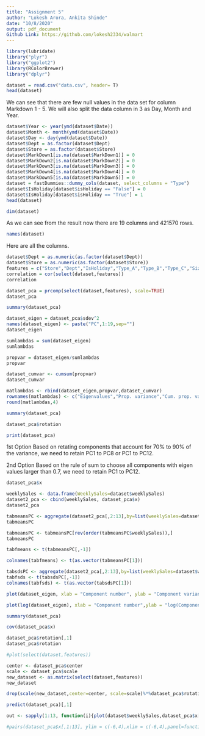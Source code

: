 ---
title: "Assignment 5"
author: "Lokesh Arora, Ankita Shinde"
date: "10/8/2020"
output: pdf_document
Github Link: https://github.com/lokesh2334/walmart
---
```{r}
library(lubridate)
library("plyr")
library("ggplot2")
library(RColorBrewer)
library("dplyr")
```

```{r}
dataset = read.csv("data.csv", header= T)
head(dataset)
```

We can see that there are few null values in the data set for column Markdown 1 - 5. We will also split the data column in 3 as Day, Month and Year.

```{r}
dataset$Year <- year(ymd(dataset$Date))
dataset$Month <- month(ymd(dataset$Date)) 
dataset$Day <- day(ymd(dataset$Date))
dataset$Dept = as.factor(dataset$Dept)
dataset$Store = as.factor(dataset$Store)
dataset$MarkDown1[is.na(dataset$MarkDown1)] = 0
dataset$MarkDown2[is.na(dataset$MarkDown2)] = 0
dataset$MarkDown3[is.na(dataset$MarkDown3)] = 0
dataset$MarkDown4[is.na(dataset$MarkDown4)] = 0
dataset$MarkDown5[is.na(dataset$MarkDown5)] = 0
dataset = fastDummies::dummy_cols(dataset, select_columns = "Type")
dataset$IsHoliday[dataset$isHoliday == "False"] = 0
dataset$IsHoliday[dataset$isHoliday == "True"] = 1
head(dataset)
```
```{r}
dim(dataset)
```

As we can see from the result now there are 19 columns and 421570 rows.

```{r}
names(dataset)
```

Here are all the columns.

```{r}
dataset$Dept = as.numeric(as.factor(dataset$Dept))
dataset$Store = as.numeric(as.factor(dataset$Store))
features = c("Store","Dept","IsHoliday","Type_A","Type_B","Type_C","Size","Temperature","Fuel_Price","MarkDown1","MarkDown2","MarkDown3","MarkDown4","MarkDown5","CPI","Unemployment","Year","Month","Day")
correlation = cor(select(dataset,features))
correlation
```
```{r}
dataset_pca = prcomp(select(dataset,features), scale=TRUE)
dataset_pca
```

```{r}
summary(dataset_pca)
```
```{r}
dataset_eigen = dataset_pca$sdev^2
names(dataset_eigen) <- paste("PC",1:19,sep="")
dataset_eigen

```
```{r}
sumlambdas = sum(dataset_eigen)
sumlambdas
```
```{r}
propvar = dataset_eigen/sumlambdas
propvar
```
```{r}
dataset_cumvar <- cumsum(propvar)
dataset_cumvar
```
```{r}
matlambdas <- rbind(dataset_eigen,propvar,dataset_cumvar)
rownames(matlambdas) <- c("Eigenvalues","Prop. variance","Cum. prop. variance")
round(matlambdas,4)
```
```{r}
summary(dataset_pca)
```
```{r}
dataset_pca$rotation
```
```{r}
print(dataset_pca)
```

1st Option
Based on retating components that account for 70% to 90% of the variance, we need to retain PC1 to PC8 or PC1 to PC12.

2nd Option
Based on the rule of sum to choose all components with eigen values larger than 0.7, we need to retain PC1 to PC12.


```{r}
dataset_pca$x
```
```{r}
weeklySales <- data.frame(WeeklySales=dataset$weeklySales)
dataset2_pca <- cbind(weeklySales, dataset_pca$x)
dataset2_pca
```
```{r}
tabmeansPC <- aggregate(dataset2_pca[,2:13],by=list(weeklySales=dataset$weeklySales),mean)
tabmeansPC
```
```{r}
tabmeansPC <- tabmeansPC[rev(order(tabmeansPC$weeklySales)),]
tabmeansPC
```
```{r message=TRUE, warning=TRUE}
tabfmeans <- t(tabmeansPC[,-1])
```

```{r}

colnames(tabfmeans) <- t(as.vector(tabmeansPC[1]))
```
```{r}
tabsdsPC <- aggregate(dataset2_pca[,2:13],by=list(weeklySales=dataset$weeklySales),sd)
tabfsds <- t(tabsdsPC[,-1])
colnames(tabfsds) <- t(as.vector(tabsdsPC[1]))
```
```{r}
plot(dataset_eigen, xlab = "Component number", ylab = "Component variance", type = "l", main = "Scree diagram")
```

```{r}
plot(log(dataset_eigen), xlab = "Component number",ylab = "log(Component variance)", type="l",main = "Log(eigenvalue) diagram")
```
```{r}
summary(dataset_pca)
```
```{r}
cov(dataset_pca$x)
```
```{r}
dataset_pca$rotation[,1]
dataset_pca$rotation
```
```{r}
#plot(select(dataset,features))
```
```{r}
center <- dataset_pca$center
scale <- dataset_pca$scale
new_dataset <- as.matrix(select(dataset,features))
new_dataset
```

```{r}
drop(scale(new_dataset,center=center, scale=scale)%*%dataset_pca$rotation[,1])
```
```{r}
predict(dataset_pca)[,1]
```
```{r}
out <- sapply(1:13, function(i){plot(dataset$weeklySales,dataset_pca$x[,i],xlab=paste("PC",i,sep=""),ylab="Weekly Sales")})
```

```{r}
#pairs(dataset_pca$x[,1:13], ylim = c(-6,4),xlim = c(-6,4),panel=function(x,y,...){text(x,y,dataset$weeklySales)})
```




